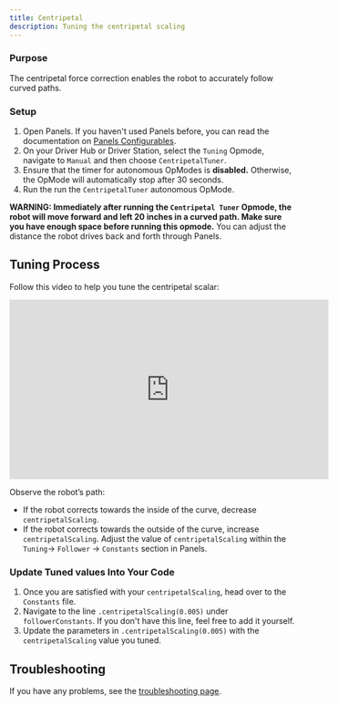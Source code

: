 ```yaml
---
title: Centripetal
description: Tuning the centripetal scaling
---
```


### Purpose

The centripetal force correction enables the robot to accurately follow curved paths.

### Setup 

1. Open Panels. If you haven't used Panels before, you can read the documentation on [Panels Configurables](https://panels.bylazar.com/docs/com.bylazar.configurables/).
2. On your Driver Hub or Driver Station, select the `Tuning` Opmode, navigate to `Manual` and then choose `CentripetalTuner`. 
3. Ensure that the timer for autonomous OpModes is **disabled.** Otherwise, the OpMode will automatically stop after 30 seconds.
4. Run the run the `CentripetalTuner` autonomous OpMode.

**WARNING: Immediately after running the `Centripetal Tuner` Opmode, the robot will move forward and left 20 inches in a curved path. Make sure you have enough space before running this opmode.**
You can adjust the distance the robot drives back and forth through Panels. 

## Tuning Process
Follow this video to help you tune the centripetal scalar: 

<iframe width="560" height="315" src="https://www.youtube.com/embed/ydmStygqZA4?si=qZ5mWlLfvNsp7GB3" title="YouTube video player" frameborder="0" allow="accelerometer; autoplay; clipboard-write; encrypted-media; gyroscope; picture-in-picture; web-share" referrerpolicy="strict-origin-when-cross-origin" allowfullscreen></iframe>

Observe the robot’s path:

- If the robot corrects towards the inside of the curve, decrease `centripetalScaling`.
- If the robot corrects towards the outside of the curve, increase `centripetalScaling`.
Adjust the value of `centripetalScaling` within the `Tuning`-> `Follower` -> `Constants` section in Panels.

### Update Tuned values Into Your Code
1. Once you are satisfied with your `centripetalScaling`, head over to the `Constants` file. 
2. Navigate to the line `.centripetalScaling(0.005)` under `followerConstants`. If you don't have this line, feel free to add it yourself. 
3. Update the parameters in `.centripetalScaling(0.005)` with the `centripetalScaling` value you tuned. 

## Troubleshooting
If you have any problems, see the [troubleshooting page](/docs/pathing/tuning/troubleshooting).